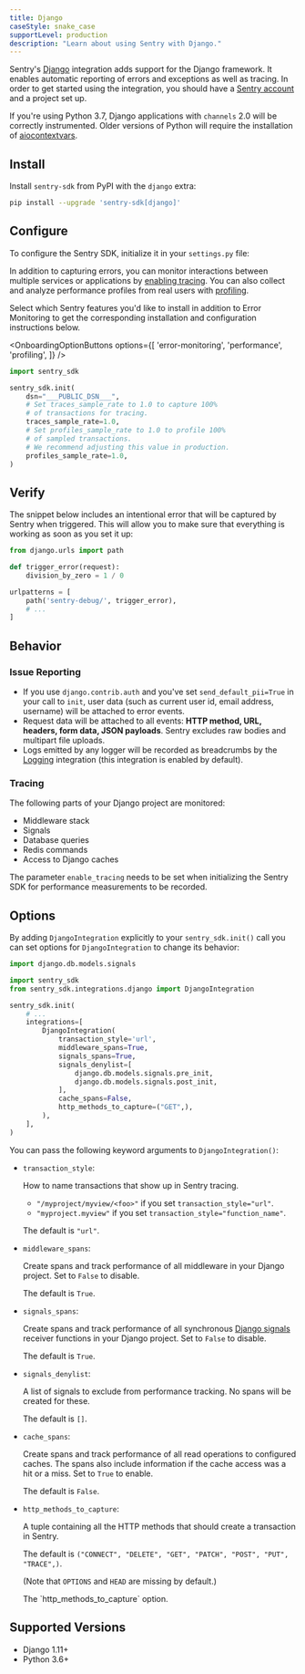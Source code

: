 ```yaml
---
title: Django
caseStyle: snake_case
supportLevel: production
description: "Learn about using Sentry with Django."
---
```


Sentry's [Django](https://www.djangoproject.com/) integration adds support for the Django framework. It enables automatic reporting of errors and exceptions as well as tracing. In order to get started using the integration, you should have a [Sentry account](https://sentry.io) and a project set up.

<Note>

If you're using Python 3.7, Django applications with `channels` 2.0 will be correctly instrumented. Older versions of Python will require the installation of [aiocontextvars](https://pypi.org/project/aiocontextvars/).

</Note>

## Install

Install `sentry-sdk` from PyPI with the `django` extra:

```bash
pip install --upgrade 'sentry-sdk[django]'
```

## Configure

To configure the Sentry SDK, initialize it in your `settings.py` file:

In addition to capturing errors, you can monitor interactions between multiple services or applications by [enabling tracing](/concepts/key-terms/tracing/). You can also collect and analyze performance profiles from real users with [profiling](/product/explore/profiling/).

Select which Sentry features you'd like to install in addition to Error Monitoring to get the corresponding installation and configuration instructions below.

<OnboardingOptionButtons
  options={[
    'error-monitoring',
    'performance',
    'profiling',
  ]}
/>

```python {filename:settings.py} {"onboardingOptions": {"performance": "5-7", "profiling": "8-11"}}
import sentry_sdk

sentry_sdk.init(
    dsn="___PUBLIC_DSN___",
    # Set traces_sample_rate to 1.0 to capture 100%
    # of transactions for tracing.
    traces_sample_rate=1.0,
    # Set profiles_sample_rate to 1.0 to profile 100%
    # of sampled transactions.
    # We recommend adjusting this value in production.
    profiles_sample_rate=1.0,
)
```

## Verify

The snippet below includes an intentional error that will be captured by Sentry when triggered. This will allow you to make sure that everything is working as soon as you set it up:

```python
from django.urls import path

def trigger_error(request):
    division_by_zero = 1 / 0

urlpatterns = [
    path('sentry-debug/', trigger_error),
    # ...
]
```

## Behavior

<Include name="python-uwsgi-warning.mdx" />

### Issue Reporting

- If you use `django.contrib.auth` and you've set `send_default_pii=True` in your call to `init`, user data (such as current user id, email address, username) will be attached to error events.
- Request data will be attached to all events: **HTTP method, URL, headers, form data, JSON payloads**. Sentry excludes raw bodies and multipart file uploads.
- Logs emitted by any logger will be recorded as breadcrumbs by the [Logging](/platforms/python/integrations/logging/) integration (this integration is enabled by default).

### Tracing

The following parts of your Django project are monitored:

- Middleware stack
- Signals
- Database queries
- Redis commands
- Access to Django caches

<Note>

The parameter `enable_tracing` needs to be set when initializing the Sentry SDK for performance measurements to be recorded.

</Note>

## Options

By adding `DjangoIntegration` explicitly to your `sentry_sdk.init()` call you can set options for `DjangoIntegration` to change its behavior:

```python
import django.db.models.signals

import sentry_sdk
from sentry_sdk.integrations.django import DjangoIntegration

sentry_sdk.init(
    # ...
    integrations=[
        DjangoIntegration(
            transaction_style='url',
            middleware_spans=True,
            signals_spans=True,
            signals_denylist=[
                django.db.models.signals.pre_init,
                django.db.models.signals.post_init,
            ],
            cache_spans=False,
            http_methods_to_capture=("GET",),
        ),
    ],
)
```

You can pass the following keyword arguments to `DjangoIntegration()`:

- `transaction_style`:

  How to name transactions that show up in Sentry tracing.

  - `"/myproject/myview/<foo>"` if you set `transaction_style="url"`.
  - `"myproject.myview"` if you set `transaction_style="function_name"`.

  The default is `"url"`.

- `middleware_spans`:

  Create spans and track performance of all middleware in your Django project. Set to `False` to disable.

  The default is `True`.

- `signals_spans`:

  Create spans and track performance of all synchronous [Django signals](https://docs.djangoproject.com/en/dev/topics/signals/) receiver functions in your Django project. Set to `False` to disable.

  The default is `True`.

- `signals_denylist`:

  A list of signals to exclude from performance tracking. No spans will be created for these.

  The default is `[]`.

- `cache_spans`:

  Create spans and track performance of all read operations to configured caches. The spans also include information if the cache access was a hit or a miss. Set to `True` to enable.

  The default is `False`.

- `http_methods_to_capture`:

  A tuple containing all the HTTP methods that should create a transaction in Sentry.

  The default is `("CONNECT", "DELETE", "GET", "PATCH", "POST", "PUT", "TRACE",)`.

  (Note that `OPTIONS` and `HEAD` are missing by default.)

  <Alert title="Added in 2.15.0">
    The `http_methods_to_capture` option.
  </Alert>

## Supported Versions

- Django 1.11+
- Python 3.6+

<Include name="python-use-older-sdk-for-legacy-support.mdx" />
